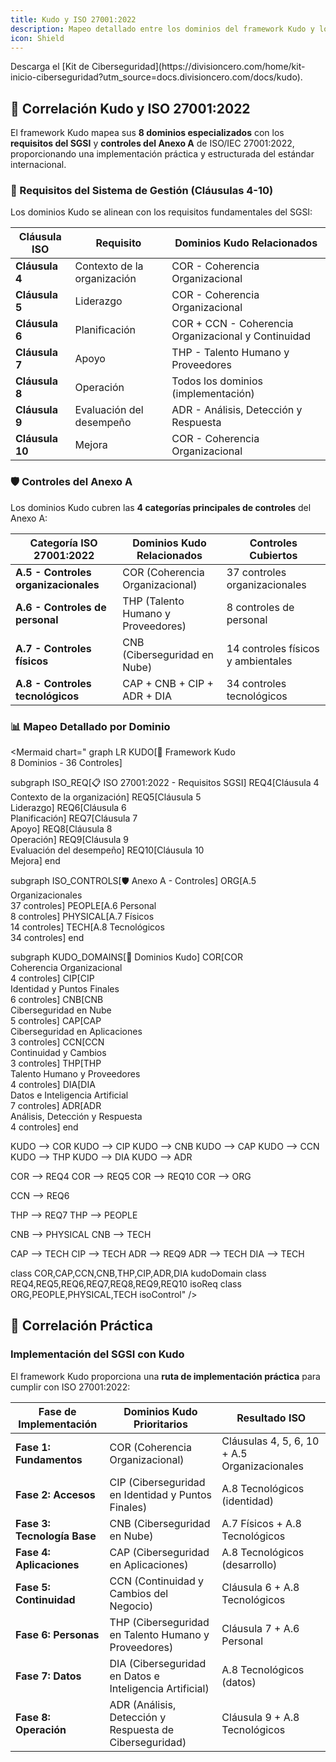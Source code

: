 ```yaml
---
title: Kudo y ISO 27001:2022
description: Mapeo detallado entre los dominios del framework Kudo y los controles de ISO/IEC 27001:2022
icon: Shield
---
```



<Callout title="Quieres aprender más?">
  Descarga el [Kit de Ciberseguridad](https://divisioncero.com/home/kit-inicio-ciberseguridad?utm_source=docs.divisioncero.com/docs/kudo).
</Callout>

## 📝 Correlación Kudo y ISO 27001:2022

El framework Kudo mapea sus **8 dominios especializados** con los **requisitos del SGSI** y **controles del Anexo A** de ISO/IEC 27001:2022, proporcionando una implementación práctica y estructurada del estándar internacional.

### 🏢 Requisitos del Sistema de Gestión (Cláusulas 4-10)

Los dominios Kudo se alinean con los requisitos fundamentales del SGSI:

| Cláusula ISO | Requisito | Dominios Kudo Relacionados |
|--------------|-----------|----------------------------|
| **Cláusula 4** | Contexto de la organización | COR - Coherencia Organizacional |
| **Cláusula 5** | Liderazgo | COR - Coherencia Organizacional |
| **Cláusula 6** | Planificación | COR + CCN - Coherencia Organizacional y Continuidad |
| **Cláusula 7** | Apoyo | THP - Talento Humano y Proveedores |
| **Cláusula 8** | Operación | Todos los dominios (implementación) |
| **Cláusula 9** | Evaluación del desempeño | ADR - Análisis, Detección y Respuesta |
| **Cláusula 10** | Mejora | COR - Coherencia Organizacional |

### 🛡️ Controles del Anexo A

Los dominios Kudo cubren las **4 categorías principales de controles** del Anexo A:

| Categoría ISO 27001:2022 | Dominios Kudo Relacionados | Controles Cubiertos |
|---------------------------|----------------------------|---------------------|
| **A.5 - Controles organizacionales** | COR (Coherencia Organizacional) | 37 controles organizacionales |
| **A.6 - Controles de personal** | THP (Talento Humano y Proveedores) | 8 controles de personal |
| **A.7 - Controles físicos** | CNB (Ciberseguridad en Nube) | 14 controles físicos y ambientales |
| **A.8 - Controles tecnológicos** | CAP + CNB + CIP + ADR + DIA | 34 controles tecnológicos |

### 📊 Mapeo Detallado por Dominio

<Mermaid
  chart="
graph LR
  KUDO[🔐 Framework Kudo<br/>8 Dominios - 36 Controles]
  
  subgraph ISO_REQ[📋 ISO 27001:2022 - Requisitos SGSI]
    REQ4[Cláusula 4<br/>Contexto de la organización]
    REQ5[Cláusula 5<br/>Liderazgo]
    REQ6[Cláusula 6<br/>Planificación]
    REQ7[Cláusula 7<br/>Apoyo]
    REQ8[Cláusula 8<br/>Operación]
    REQ9[Cláusula 9<br/>Evaluación del desempeño]
    REQ10[Cláusula 10<br/>Mejora]
  end
  
  subgraph ISO_CONTROLS[🛡️ Anexo A - Controles]
    ORG[A.5 Organizacionales<br/>37 controles]
    PEOPLE[A.6 Personal<br/>8 controles]
    PHYSICAL[A.7 Físicos<br/>14 controles]
    TECH[A.8 Tecnológicos<br/>34 controles]
  end
  
  subgraph KUDO_DOMAINS[🎯 Dominios Kudo]
    COR[COR<br/>Coherencia Organizacional<br/>4 controles]
    CIP[CIP<br/>Identidad y Puntos Finales<br/>6 controles]
    CNB[CNB<br/>Ciberseguridad en Nube<br/>5 controles]
    CAP[CAP<br/>Ciberseguridad en Aplicaciones<br/>3 controles]
    CCN[CCN<br/>Continuidad y Cambios<br/>3 controles]
    THP[THP<br/>Talento Humano y Proveedores<br/>4 controles]
    DIA[DIA<br/>Datos e Inteligencia Artificial<br/>7 controles]
    ADR[ADR<br/>Análisis, Detección y Respuesta<br/>4 controles]
  end
  
  KUDO --> COR
  KUDO --> CIP
  KUDO --> CNB
  KUDO --> CAP
  KUDO --> CCN
  KUDO --> THP
  KUDO --> DIA
  KUDO --> ADR
  
  COR --> REQ4
  COR --> REQ5
  COR --> REQ10
  COR --> ORG
  
  CCN --> REQ6
  
  THP --> REQ7
  THP --> PEOPLE
  
  CNB --> PHYSICAL
  CNB --> TECH
  
  CAP --> TECH
  CIP --> TECH
  ADR --> REQ9
  ADR --> TECH
  DIA --> TECH
  
  class COR,CAP,CCN,CNB,THP,CIP,ADR,DIA kudoDomain
  class REQ4,REQ5,REQ6,REQ7,REQ8,REQ9,REQ10 isoReq
  class ORG,PEOPLE,PHYSICAL,TECH isoControl"
/>

## 🔄 Correlación Práctica

### Implementación del SGSI con Kudo

El framework Kudo proporciona una **ruta de implementación práctica** para cumplir con ISO 27001:2022:

| Fase de Implementación | Dominios Kudo Prioritarios | Resultado ISO |
|------------------------|----------------------------|---------------|
| **Fase 1: Fundamentos** | COR (Coherencia Organizacional) | Cláusulas 4, 5, 6, 10 + A.5 Organizacionales |
| **Fase 2: Accesos** | CIP (Ciberseguridad en Identidad y Puntos Finales) | A.8 Tecnológicos (identidad) |
| **Fase 3: Tecnología Base** | CNB (Ciberseguridad en Nube) | A.7 Físicos + A.8 Tecnológicos |
| **Fase 4: Aplicaciones** | CAP (Ciberseguridad en Aplicaciones) | A.8 Tecnológicos (desarrollo) |
| **Fase 5: Continuidad** | CCN (Continuidad y Cambios del Negocio) | Cláusula 6 + A.8 Tecnológicos |
| **Fase 6: Personas** | THP (Ciberseguridad en Talento Humano y Proveedores) | Cláusula 7 + A.6 Personal |
| **Fase 7: Datos** | DIA (Ciberseguridad en Datos e Inteligencia Artificial) | A.8 Tecnológicos (datos) |
| **Fase 8: Operación** | ADR (Análisis, Detección y Respuesta de Ciberseguridad) | Cláusula 9 + A.8 Tecnológicos |

